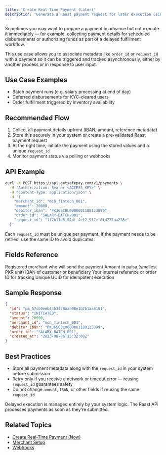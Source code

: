 ```yaml
---
title: 'Create Real-Time Payment (Later)'
description: 'Generate a Raast payment request for later execution using metadata and order tracking'
---
```


Sometimes you may want to prepare a payment in advance but not execute it immediately — for example, collecting payment details for scheduled disbursements or authorizing funds as part of a delayed fulfillment workflow.

This use case allows you to associate metadata like `order_id` or `request_id` with a payment so it can be triggered and tracked asynchronously, either by another process or in response to user input.

## Use Case Examples

- Batch payment runs (e.g. salary processing at end of day)
- Deferred disbursements for KYC-cleared users
- Order fulfillment triggered by inventory availability

## Recommended Flow

1. Collect all payment details upfront (IBAN, amount, reference metadata)
2. Store this securely in your system or create a pre-validated Raast payment request
3. At the right time, initiate the payment using the stored values and a unique `request_id`
4. Monitor payment status via polling or webhooks

## API Example

```bash title="Create Payment With Metadata" expandable
curl -X POST https://api.getsafepay.com/v1/payments \
  -H "Authorization: Bearer <ACCESS_KEY>" \
  -H "Content-Type: application/json" \
  -d '{
    "merchant_id": "mch_fintech_001",
    "amount": 20000,
    "debitor_iban": "PK36SCBL0000001188123099",
    "order_id": "SALARY-BATCH-001",
    "request_id": "1f7b11d5-52df-4ef2-917e-8fd775aa278e"
  }'
```

<Note>Each `request_id` must be unique per payment. If the payment needs to be retried, use the same ID to avoid duplicates.</Note>

## Fields Reference

<Fields>
  <Field name="merchant_id" type="string" required="true">Registered merchant who will send the payment</Field>
  <Field name="amount" type="integer" required="true">Amount in paisa (smallest PKR unit)</Field>
  <Field name="debitor_iban" type="string" required="true">IBAN of customer or beneficiary</Field>
  <Field name="order_id" type="string" required="true">Your internal reference or order ID for tracking</Field>
  <Field name="request_id" type="string" required="true">Unique UUID for idempotent execution</Field>
</Fields>

## Sample Response

```json title="Response"
{
  "id": "pm_57cb0eeb44b3478aab08e1b7b1aa8191",
  "status": "INITIATED",
  "amount": 20000,
  "merchant_id": "mch_fintech_001",
  "debitor_iban": "PK36SCBL0000001188123099",
  "order_id": "SALARY-BATCH-001",
  "created_at": "2025-08-06T15:32:00Z"
}
```

## Best Practices

* Store all payment metadata along with the `request_id` in your system before submission
* Retry only if you receive a network or timeout error — reusing `request_id` guarantees safety
* Do not change `amount`, `IBAN`, or other fields if reusing the same `request_id`

<Note>Delayed execution is managed entirely by your system logic. The Raast API processes payments as soon as they're submitted.</Note>

## Related Topics

* [Create Real-Time Payment (Now)](/use_cases/create_rtp_now)
* [Merchant Setup](/concepts/merchant)
* [Webhooks](/concepts/webhooks)

